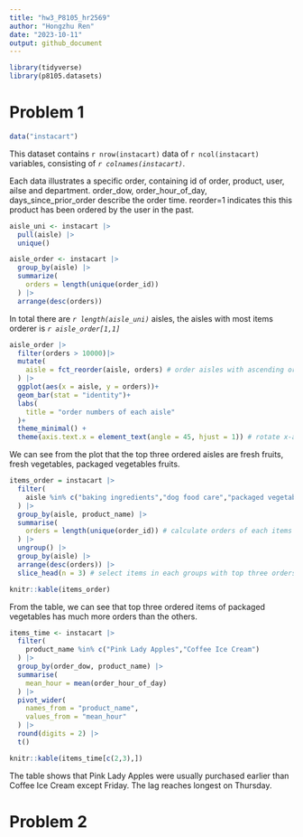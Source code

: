 ```yaml
---
title: "hw3_P8105_hr2569"
author: "Hongzhu Ren"
date: "2023-10-11"
output: github_document
---
```

```r
library(tidyverse)
library(p8105.datasets)
```

# Problem 1
```r
data("instacart")
```
This dataset contains `r nrow(instacart)` data of `r ncol(instacart)` variables, consisting of *`r colnames(instacart)`*. 

Each data illustrates a specific order, containing id of order, product, user, ailse and department. order_dow, order_hour_of_day, days_since_prior_order describe the order time. reorder=1 indicates this this product has been ordered by the user in the past.

```r
aisle_uni <- instacart |> 
  pull(aisle) |> 
  unique()

aisle_order <- instacart |> 
  group_by(aisle) |> 
  summarize(
    orders = length(unique(order_id))
  ) |> 
  arrange(desc(orders))
```
In total there are *`r length(aisle_uni)`* aisles, the aisles with most items orderer is *`r aisle_order[1,1]`*

```r
aisle_order |> 
  filter(orders > 10000)|> 
  mutate(
    aisle = fct_reorder(aisle, orders) # order aisles with ascending order of order numbers
  ) |> 
  ggplot(aes(x = aisle, y = orders))+
  geom_bar(stat = "identity")+
  labs(
    title = "order numbers of each aisle"
  )+
  theme_minimal() +
  theme(axis.text.x = element_text(angle = 45, hjust = 1)) # rotate x-axis labels
```

We can see from the plot that the top three ordered aisles are fresh fruits, fresh vegetables, packaged vegetables fruits.
```r
items_order = instacart |> 
  filter(
    aisle %in% c("baking ingredients","dog food care","packaged vegetables fruits")
  ) |> 
  group_by(aisle, product_name) |> 
  summarise(
    orders = length(unique(order_id)) # calculate orders of each items
  ) |> 
  ungroup() |> 
  group_by(aisle) |> 
  arrange(desc(orders)) |> 
  slice_head(n = 3) # select items in each groups with top three orders

knitr::kable(items_order)
```

From the table, we can see that top three ordered items of packaged vegetables has much more orders than the others. 
```r
items_time <- instacart |> 
  filter(
    product_name %in% c("Pink Lady Apples","Coffee Ice Cream")
  ) |> 
  group_by(order_dow, product_name) |> 
  summarise(
    mean_hour = mean(order_hour_of_day)
  ) |> 
  pivot_wider(
    names_from = "product_name",
    values_from = "mean_hour"
  ) |> 
  round(digits = 2) |> 
  t()

knitr::kable(items_time[c(2,3),])
```
The table shows that Pink Lady Apples were usually purchased earlier than Coffee Ice Cream except Friday. The lag reaches longest on Thursday.

# Problem 2

